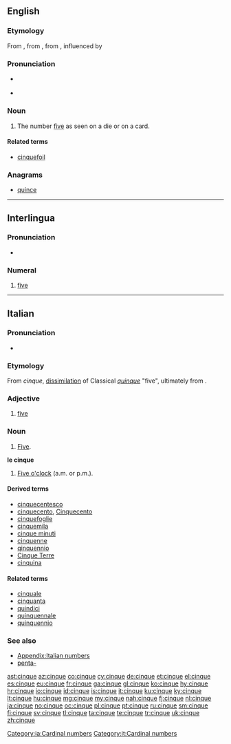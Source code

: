 ==English==

===Etymology===
From {{etyl|enm|en}} {{term|cink|lang=enm}}, from {{etyl|frm|en}} {{term|cinc|lang=frm}}, from {{etyl|la|en}} {{term|quinque||lang=la}}, influenced by {{etyl|it|en}} {{term|cinque|lang=it}}

===Pronunciation===
* {{a|UK|US}} {{IPA|/sɪŋk/|/sæŋk/}}
* {{homophones|lang=en|sink|sank}}

===Noun===
{{en-noun}}

# The number [[five]] as seen on a die or on a card.

====Related terms====
* [[cinquefoil]]

===Anagrams===
* [[quince#English|quince]]

----

==Interlingua==

===Pronunciation===
* {{IPA|/ˈtsiŋ.kwe/|lang=ia}}

===Numeral===
{{head|ia|numeral}}

# [[five]]
[[Category:ia:Cardinal numbers]]

----

==Italian==
{{cardinalbox|it|4|5|6|quattro|sei|ord=quinto|mult=quintuplo}}

===Pronunciation===
* {{IPA|[ˈtʃinkwe]|lang=it}}

===Etymology===
From {{etyl|VL.|it}} ''cinque'', [[dissimilation]] of  Classical {{etyl|la|it}} ''[[quinque]]'' "five", ultimately from {{etyl|ine-pro|it}} {{recons|pénkʷe|lang=ine-pro}}.

===Adjective===
{{head|it|adjective|g=m|g2=f|invariable}}

# [[five]]

===Noun===
{{head|it|noun|g=m|invariable}}

# [[five|Five]].

'''le cinque''' {{f-p}}

# [[five o'clock|Five o'clock]] (a.m. or p.m.).

====Derived terms====
* [[cinquecentesco]]
* [[cinquecento]], [[Cinquecento]]
* [[cinquefoglie]]
* [[cinquemila]]
* [[cinque minuti]]
* [[cinquenne]]
* [[qinquennio]]
* [[Cinque Terre]]
* [[cinquina]]

====Related terms====
* [[cinquale]]
* [[cinquanta]]
* [[quindici]]
* [[quinquennale]]
* [[quinquennio]]

===See also===
* [[Appendix:Italian numbers]]
* [[penta-#Italian|penta-]]

[[Category:it:Cardinal numbers]]

[[ast:cinque]]
[[az:cinque]]
[[co:cinque]]
[[cy:cinque]]
[[de:cinque]]
[[et:cinque]]
[[el:cinque]]
[[es:cinque]]
[[eu:cinque]]
[[fr:cinque]]
[[ga:cinque]]
[[gl:cinque]]
[[ko:cinque]]
[[hy:cinque]]
[[hr:cinque]]
[[io:cinque]]
[[id:cinque]]
[[is:cinque]]
[[it:cinque]]
[[ku:cinque]]
[[ky:cinque]]
[[lt:cinque]]
[[hu:cinque]]
[[mg:cinque]]
[[my:cinque]]
[[nah:cinque]]
[[fj:cinque]]
[[nl:cinque]]
[[ja:cinque]]
[[no:cinque]]
[[oc:cinque]]
[[pl:cinque]]
[[pt:cinque]]
[[ru:cinque]]
[[sm:cinque]]
[[fi:cinque]]
[[sv:cinque]]
[[tl:cinque]]
[[ta:cinque]]
[[te:cinque]]
[[tr:cinque]]
[[uk:cinque]]
[[zh:cinque]]